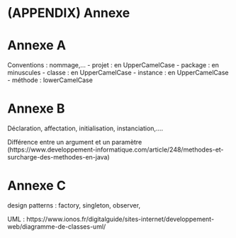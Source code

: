 # (APPENDIX) Annexe {-#annexe} 

# Annexe A

Conventions : nommage,...
    - projet : en UpperCamelCase
    - package : en minuscules
    - classe : en UpperCamelCase
    - instance : en UpperCamelCase
    - méthode : lowerCamelCase


# Annexe B

Déclaration, affectation, initialisation, instanciation,....

Différence entre un argument et un paramètre (https://www.developpement-informatique.com/article/248/methodes-et-surcharge-des-methodes-en-java)

# Annexe C

design patterns : factory, singleton, observer, 

UML : https://www.ionos.fr/digitalguide/sites-internet/developpement-web/diagramme-de-classes-uml/